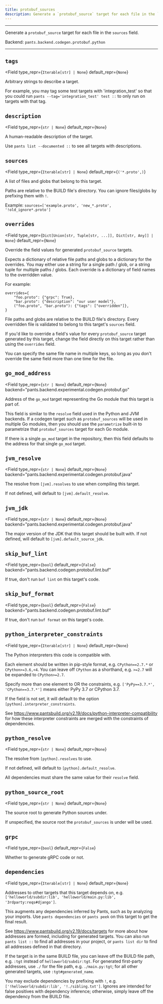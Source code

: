 ```yaml
---
title: protobuf_sources
description: Generate a `protobuf_source` target for each file in the `sources` field.
---
```



---

Generate a `protobuf_source` target for each file in the `sources` field.

Backend: <span className="color--primary">`pants.backend.codegen.protobuf.python`</span>

---

<span className={styles.options}>

## `tags`

<Field
    type_repr={`Iterable[str] | None`}
    default_repr={`None`}
>

Arbitrary strings to describe a target.

For example, you may tag some test targets with &#x27;integration_test&#x27; so that you could run `pants --tag='integration_test' test ::` to only run on targets with that tag.

</Field>

## `description`

<Field
    type_repr={`str | None`}
    default_repr={`None`}
>

A human-readable description of the target.

Use `pants list --documented ::` to see all targets with descriptions.

</Field>

## `sources`

<Field
    type_repr={`Iterable[str] | None`}
    default_repr={`('*.proto',)`}
>

A list of files and globs that belong to this target.

Paths are relative to the BUILD file&#x27;s directory. You can ignore files/globs by prefixing them with `!`.

Example: `sources=['example.proto', 'new_*.proto', '!old_ignore*.proto']`

</Field>

## `overrides`

<Field
    type_repr={`Dict[Union[str, Tuple[str, ...]], Dict[str, Any]] | None`}
    default_repr={`None`}
>

Override the field values for generated `protobuf_source` targets.

Expects a dictionary of relative file paths and globs to a dictionary for the overrides. You may either use a string for a single path / glob, or a string tuple for multiple paths / globs. Each override is a dictionary of field names to the overridden value.

For example:

```
overrides={
    "foo.proto": {"grpc": True},
    "bar.proto": {"description": "our user model"},
    ("foo.proto", "bar.proto"): {"tags": ["overridden"]},
}
```

File paths and globs are relative to the BUILD file's directory. Every overridden file is validated to belong to this target's `sources` field.

If you&#x27;d like to override a field&#x27;s value for every `protobuf_source` target generated by this target, change the field directly on this target rather than using the `overrides` field.

You can specify the same file name in multiple keys, so long as you don&#x27;t override the same field more than one time for the file.

</Field>

## `go_mod_address`

<Field
    type_repr={`str | None`}
    default_repr={`None`}
    backend="pants.backend.experimental.codegen.protobuf.go"
>

Address of the `go_mod` target representing the Go module that this target is part of.

This field is similar to the `resolve` field used in the Python and JVM backends. If a codegen target such as `protobuf_sources` will be used in multiple Go modules, then you should use the `parametrize` built-in to parametrize that `protobuf_sources` target for each Go module.

If there is a single `go_mod` target in the repository, then this field defaults to the address for that single `go_mod` target.

</Field>

## `jvm_resolve`

<Field
    type_repr={`str | None`}
    default_repr={`None`}
    backend="pants.backend.experimental.codegen.protobuf.java"
>

The resolve from `[jvm].resolves` to use when compiling this target.

If not defined, will default to `[jvm].default_resolve`.

</Field>

## `jvm_jdk`

<Field
    type_repr={`str | None`}
    default_repr={`None`}
    backend="pants.backend.experimental.codegen.protobuf.java"
>

The major version of the JDK that this target should be built with. If not defined, will default to `[jvm].default_source_jdk`.

</Field>

## `skip_buf_lint`

<Field
    type_repr={`bool`}
    default_repr={`False`}
    backend="pants.backend.codegen.protobuf.lint.buf"
>

If true, don&#x27;t run `buf lint` on this target&#x27;s code.

</Field>

## `skip_buf_format`

<Field
    type_repr={`bool`}
    default_repr={`False`}
    backend="pants.backend.codegen.protobuf.lint.buf"
>

If true, don&#x27;t run `buf format` on this target&#x27;s code.

</Field>

## `python_interpreter_constraints`

<Field
    type_repr={`Iterable[str] | None`}
    default_repr={`None`}
>

The Python interpreters this code is compatible with.

Each element should be written in pip-style format, e.g. `CPython==2.7.*` or `CPython>=3.6,<4`. You can leave off `CPython` as a shorthand, e.g. `>=2.7` will be expanded to `CPython>=2.7`.

Specify more than one element to OR the constraints, e.g. `['PyPy==3.7.*', 'CPython==3.7.*']` means either PyPy 3.7 _or_ CPython 3.7.

If the field is not set, it will default to the option `[python].interpreter_constraints`.

See https://www.pantsbuild.org/v2.19/docs/python-interpreter-compatibility for how these interpreter constraints are merged with the constraints of dependencies.

</Field>

## `python_resolve`

<Field
    type_repr={`str | None`}
    default_repr={`None`}
>

The resolve from `[python].resolves` to use.

If not defined, will default to `[python].default_resolve`.

All dependencies must share the same value for their `resolve` field.

</Field>

## `python_source_root`

<Field
    type_repr={`str | None`}
    default_repr={`None`}
>

The source root to generate Python sources under.

If unspecified, the source root the `protobuf_sources` is under will be used.

</Field>

## `grpc`

<Field
    type_repr={`bool`}
    default_repr={`False`}
>

Whether to generate gRPC code or not.

</Field>

## `dependencies`

<Field
    type_repr={`Iterable[str] | None`}
    default_repr={`None`}
>

Addresses to other targets that this target depends on, e.g. `['helloworld/subdir:lib', 'helloworld/main.py:lib', '3rdparty:reqs#django']`.

This augments any dependencies inferred by Pants, such as by analyzing your imports. Use `pants dependencies` or `pants peek` on this target to get the final result.

See https://www.pantsbuild.org/v2.19/docs/targets for more about how addresses are formed, including for generated targets. You can also run `pants list ::` to find all addresses in your project, or `pants list dir` to find all addresses defined in that directory.

If the target is in the same BUILD file, you can leave off the BUILD file path, e.g. `:tgt` instead of `helloworld/subdir:tgt`. For generated first-party addresses, use `./` for the file path, e.g. `./main.py:tgt`; for all other generated targets, use `:tgt#generated_name`.

You may exclude dependencies by prefixing with `!`, e.g. `['!helloworld/subdir:lib', '!./sibling.txt']`. Ignores are intended for false positives with dependency inference; otherwise, simply leave off the dependency from the BUILD file.

</Field>

</span>
